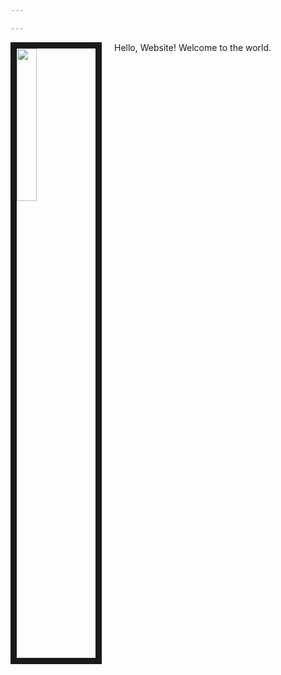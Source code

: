 ```yaml
---

---
```


<img src="images/james.png" style="width:25%; border:10px solid; margin-right: 20px" align="left">

Hello, Website! Welcome to the world.